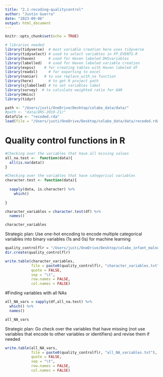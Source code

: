 ```yaml
---
title: "2.1-recoding-qualitycontrol"
author: "Justin Guerra"
date: "2023-09-06"
output: html_document
---
```

```r
knitr::opts_chunk$set(echo = TRUE)

# libraries needed
library(tidyverse)  # most variable creation here uses tidyverse 
library(tidyselect) # used to select variables in FP_EVENTS.R
library(haven)      # used for Haven labeled DHSvariables
library(labelled)   # used for Haven labeled variable creation
library(expss)    # for creating tables with Haven labeled df
library(readxl)     # for exporting to excel
library(naniar)   # to use replace_with_na function
library(here)       # to get R project path
library(sjlabelled) # to set variables label
library(survey)  # to calculate weighted ratio for GAR
library(Hmisc)
library(tidyr)

```

```r
path <- "/Users/justi/OneDrive/Desktop/colabo_data/data/"
#path <- "data/DHS-2019-21/"
datafile <- "recoded.rda"
load(file = "/Users/justi/OneDrive/Desktop/colabo_data/data/recoded.rda")
```

# Quality control functions in R
```r
#Checking over the variables that have all missing values
all_na.test <-  function(data){
  all(is.na(data))
}

#Checking over the variables that have categorical variables
character.test <- function(data){
  
  sapply(data, is.character) %>%
    which()
  
}

```

```r
character_variables = character.test(df) %>% 
  names()

character_variables
```
Strategic plan: Use one-hot encoding to encode multiple categorical variables into binary variables (1s and 0s) for machine learning 

```r
quality_controlflr = "/Users/justi/OneDrive/Desktop/colabo_infant_malnutrition/quality_control/"
dir.create(quality_controlflr)

write.table(character_variables,
            file = paste0(quality_controlflr, "character_variables.txt"),
            quote = FALSE,
            sep = "\t",
            row.names = FALSE,
            col.names = FALSE)
```


#Finding variables with all NAs
```r
all_NA_vars = sapply(df,all_na.test) %>%
  which() %>% 
  names()

all_NA_vars 
```


Strategic plan: Go check over the variables that have missing (not use variables that encode to other variables or identifiers) and revise them if needed

```r
write.table(all_NA_vars,
            file = paste0(quality_controlflr, "all_NA_variables.txt"),
            quote = FALSE,
            sep = "\t",
            row.names = FALSE,
            col.names = FALSE)
```

